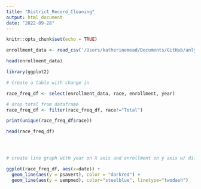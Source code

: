 ```yaml
---
title: "District_Record_Cleaning"
output: html_document
date: "2022-09-28"
---
```


```r
knitr::opts_chunk$set(echo = TRUE)
```


```r

enrollment_data <- read_csv('/Users/katherinemead/Documents/GitHub/anly-501-project-kam515/data/00-raw-data/2009-20_School_Enrollment_Data_12.csv')

head(enrollment_data)

```

```r

library(ggplot2)

# Create a table with change in 

race_freq_df <- select(enrollment_data, race, enrollment, year)

# drop total from dataframe
race_freq_df <- filter(race_freq_df, race!="Total")

print(unique(race_freq_df$race))

head(race_freq_df)




# create line graph with year on X axis and enrollment on y axis w/ different colors for different races

ggplot(race_freq_df, aes(x=date)) + 
  geom_line(aes(y = psavert), color = "darkred") + 
  geom_line(aes(y = uempmed), color="steelblue", linetype="twodash") 

```

